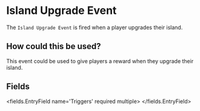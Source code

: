 
# Island Upgrade Event 

The `Island Upgrade Event` is fired when a player upgrades their island.

## How could this be used?

This event could be used to give players a reward when they upgrade their island.


## Fields

<fields.EntryField name='Triggers' required multiple>
</fields.EntryField>
